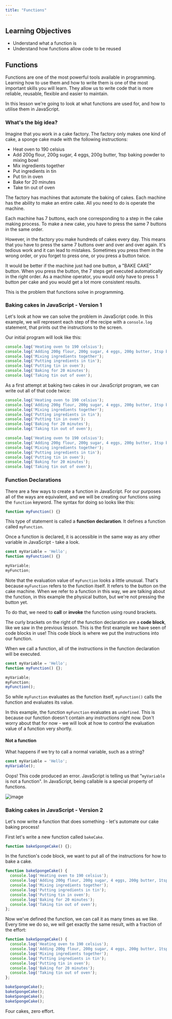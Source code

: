 ```yaml
---
title: "Functions"
---
```


## Learning Objectives

- Understand what a function is
- Understand how functions allow code to be reused

## Functions

Functions are one of the most powerful tools available in programming. Learning how to use them and how to write them is one of the most important skills you will learn. They allow us to write code that is more reliable, reusable, flexible and easier to maintain.

In this lesson we're going to look at what functions are used for, and how to utilise them in JavaScript.

### What's the big idea?

Imagine that you work in a cake factory. The factory only makes one kind of cake, a sponge cake made with the following instructions:

- Heat oven to 190 celsius
- Add 200g flour, 200g sugar, 4 eggs, 200g butter, 1tsp baking powder to mixing bowl
- Mix ingredients together
- Put ingredients in tin
- Put tin in oven
- Bake for 20 minutes
- Take tin out of oven

The factory has machines that automate the baking of cakes. Each machine has the ability to make an entire cake. All you need to do is operate the machine.

Each machine has 7 buttons, each one corresponding to a step in the cake making process. To make a new cake, you have to press the same 7 buttons in the same order.

However, in the factory you make hundreds of cakes every day. This means that you have to press the same 7 buttons over and over and over again. It's tedious work and it can lead to mistakes. Sometimes you press them in the wrong order, or you forget to press one, or you press a button twice.

It would be better if the machine just had one button, a "BAKE CAKE" button. When you press the button, the 7 steps get executed automatically in the right order. As a machine operator, you would only have to press 1 button per cake and you would get a lot more consistent results.

This is the problem that functions solve in programming.

### Baking cakes in JavaScript - Version 1

Let's look at how we can solve the problem in JavaScript code. In this example, we will represent each step of the recipe with a `console.log` statement, that prints out the instructions to the screen.

Our initial program will look like this:

```js
console.log('Heating oven to 190 celsius');
console.log('Adding 200g flour, 200g sugar, 4 eggs, 200g butter, 1tsp baking powder to mixing bowl');
console.log('Mixing ingredients together');
console.log('Putting ingredients in tin');
console.log('Putting tin in oven');
console.log('Baking for 20 minutes');
console.log('Taking tin out of oven');
```

As a first attempt at baking two cakes in our JavaScript program, we can write out all of that code twice:

```js
console.log('Heating oven to 190 celsius');
console.log('Adding 200g flour, 200g sugar, 4 eggs, 200g butter, 1tsp baking powder to mixing bowl');
console.log('Mixing ingredients together');
console.log('Putting ingredients in tin');
console.log('Putting tin in oven');
console.log('Baking for 20 minutes');
console.log('Taking tin out of oven');

console.log('Heating oven to 190 celsius');
console.log('Adding 200g flour, 200g sugar, 4 eggs, 200g butter, 1tsp baking powder to mixing bowl');
console.log('Mixing ingredients together');
console.log('Putting ingredients in tin');
console.log('Putting tin in oven');
console.log('Baking for 20 minutes');
console.log('Taking tin out of oven');
```

### Function Declarations

There are a few ways to create a function in JavaScript. For our purposes all of the ways are equivalent, and we will be creating our functions using the `function` keyword. The syntax for doing so looks like this:

```js
function myFunction() {}
```

This type of statement is called a **function declaration**. It defines a function called `myFunction`.

Once a function is declared, it is accessible in the same way as any other variable in JavaScript - take a look.

```js
const myVariable = 'Hello';
function myFunction() {}

myVariable;
myFunction;
```

Note that the evaluation value of `myFunction` looks a little unusual. That's because `myFunction` refers to the function itself. It refers to the button on the cake machine. When we refer to a function in this way, we are talking about the function, in this example the physical button, but we're not pressing the button yet.

To do that, we need to **call** or **invoke** the function using round brackets.

The curly brackets on the right of the function declaration are a **code block**, like we saw in the previous lesson. This is the first example we have seen of code blocks in use! This code block is where we put the instructions into our function.

When we call a function, all of the instructions in the function declaration will be executed.

```js
const myVariable = 'Hello';
function myFunction() {};

myVariable;
myFunction;
myFunction();
```

So while `myFunction` evaluates as the function itself, `myFunction()` calls the function and evaluates its value.

In this example, the function `myFunction` evaluates as `undefined`. This is because our function doesn't contain any instructions right now. Don't worry about that for now - we will look at how to control the evaluation value of a function very shortly.

#### Not a function

What happens if we try to call a normal variable, such as a string?

```js
const myVariable = 'Hello';
myVariable();
```

Oops! This code produced an error. JavaScript is telling us that "`myVariable` is not a function". In JavaScript, being callable is a special property of functions.

![image](https://firebasestorage.googleapis.com/v0/b/avocado-on-toast.appspot.com/o/images%2Fa98f17686f6abfe9ae09301dba3b5468fb03c8bb79771adcffa269f1a504.png?alt=media&token=dbac57f9-5454-46bf-bbe5-8330fd964b7f)

### Baking cakes in JavaScript - Version 2

Let's now write a function that does something - let's automate our cake baking process!

First let's write a new function called `bakeCake`.

```js
function bakeSpongeCake() {};
```

In the function's code block, we want to put all of the instructions for how to bake a cake.

```js
function bakeSpongeCake() {
  console.log('Heating oven to 190 celsius');
  console.log('Adding 200g flour, 200g sugar, 4 eggs, 200g butter, 1tsp baking powder to mixing bowl');
  console.log('Mixing ingredients together');
  console.log('Putting ingredients in tin');
  console.log('Putting tin in oven');
  console.log('Baking for 20 minutes');
  console.log('Taking tin out of oven');
};
```

Now we've defined the function, we can call it as many times as we like. Every time we do so, we will get exactly the same result, with a fraction of the effort:

```js
function bakeSpongeCake() {
  console.log('Heating oven to 190 celsius');
  console.log('Adding 200g flour, 200g sugar, 4 eggs, 200g butter, 1tsp baking powder to mixing bowl');
  console.log('Mixing ingredients together');
  console.log('Putting ingredients in tin');
  console.log('Putting tin in oven');
  console.log('Baking for 20 minutes');
  console.log('Taking tin out of oven');
};

bakeSpongeCake();
bakeSpongeCake();
bakeSpongeCake();
bakeSpongeCake();
```

Four cakes, zero effort.